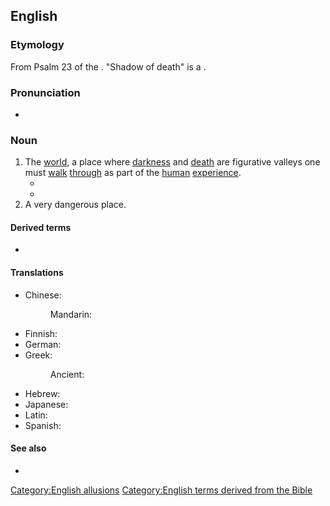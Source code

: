 ==English==

===Etymology===
From Psalm 23 of the {{w|Psalms|Book of Psalms}}. "Shadow of death" is a {{clq|en|he|צלמות|nocap=1}}.

===Pronunciation===
* {{audio|en|En-au-valley of the shadow of death.ogg|Audio (AU)}}

===Noun===
{{head|en|noun}}

# The [[world]], a place where [[darkness]] and [[death]] are figurative valleys one must [[walk]] [[through]] as part of the [[human]] [[experience]].
#* {{RQ:KJV|Psalms|23|4|passage=Yea though I walke through the '''valley of the shadowe of death''', I will feare no euill: for thou art with me, thy rod and thy staffe, they comfort me.}}
#* {{quote-song|en|artist={{w|Coolio}}|year=1995|title={{w|Gangsta's Paradise}}|oclc=35267516|passage=As I walk through the '''valley of the shadow of death''' / I take a look at my life and realize there's nothin' left}}
# A very dangerous place.

====Derived terms====
* {{l|en|valley of death}}

====Translations====
{{trans-top|biblical phrase}}
* Chinese:
*: Mandarin: {{t|cmn|死蔭的幽谷|tr=sǐ yīn dí yōugǔ}}
* Finnish: {{t|fi|kuoleman varjon laakso}}
* German: {{t|de|das finstere Tal|n}}
* Greek:
*: Ancient: {{t|grc|[[ἐν]] [[μέσον|μέσῳ]] [[σκιά|σκιᾶς]] [[θάνατος|θανάτου]]|f}} {{q|in the valley of the shadow of death}}
{{trans-mid}}
* Hebrew: {{t|he|[[גיא]] [[צלמות]]|m|tr=ge' tsalmawet}}
* Japanese: {{t|ja|死の陰の谷|tr=shi no kage no tani}}
* Latin: {{t|la|[[in]] [[medius|mediō]] [[umbra|umbrae]] [[mors|mortis]]}} {{q|in the valley of the shadow of death}}
* Spanish: {{t|es|valle de sombra de muerte|m}}
{{trans-bottom}}

====See also====
* {{l|en|vale of tears}}

[[Category:English allusions]]
[[Category:English terms derived from the Bible]]